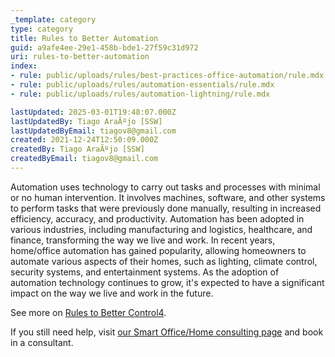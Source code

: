 ```yaml
---
_template: category
type: category
title: Rules to Better Automation
guid: a9afe4ee-29e1-458b-bde1-27f59c31d972
uri: rules-to-better-automation
index:
- rule: public/uploads/rules/best-practices-office-automation/rule.mdx
- rule: public/uploads/rules/automation-essentials/rule.mdx
- rule: public/uploads/rules/automation-lightning/rule.mdx

lastUpdated: 2025-03-01T19:48:07.000Z
lastUpdatedBy: Tiago AraÃºjo [SSW]
lastUpdatedByEmail: tiagov8@gmail.com
created: 2021-12-24T12:50:09.000Z
createdBy: Tiago AraÃºjo [SSW]
createdByEmail: tiagov8@gmail.com
---
```


Automation uses technology to carry out tasks and processes with minimal or no human intervention. It involves machines, software, and other systems to perform tasks that were previously done manually, resulting in increased efficiency, accuracy, and productivity. Automation has been adopted in various industries, including manufacturing and logistics, healthcare, and finance, transforming the way we live and work. In recent years, home/office automation has gained popularity, allowing homeowners to automate various aspects of their homes, such as lighting, climate control, security systems, and entertainment systems. As the adoption of automation technology continues to grow, it's expected to have a significant impact on the way we live and work in the future.

See more on [Rules to Better Control4](/rules-to-better-control4).

If you still need help, visit [our Smart Office/Home consulting page](https://www.ssw.com.au/ssw/Consulting/Smart-Office-and-Smart-Home.aspx) and book in a consultant.
